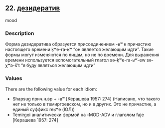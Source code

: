 ## 22. <a href =  'https://agricolamz.github.io/The_Circassian_Isoglosses_Database/22.html'>дезидератив</a>
mood

### Description

Форма дезидератива образуется присоединением -ʁʷ к причастию настоящего времени ḳʷe-ra-ʁʷ "он является желающим идти". Такие формы могут изменяются по лицам, но не по времени. Для выражения времени используется вспомогательный глагол sə-ḳʷe-ra-ʁʷ-ew sə-χʷə-š't "я буду являться желающим идти"

### Values
There are the following value for each idiom:

* Shapsug  прич.н.вр + -ʁʷ [Керашева 1957: 274] (Написано, что такого нет не только в темиргоевском, но и в других. Это не причастие, а единый суффикс reʁʷe (ЮЛ))
* Temirgoi  аналитически формой на -MOD-ADV и глаголом faje [Керашева 1957: 274] 

